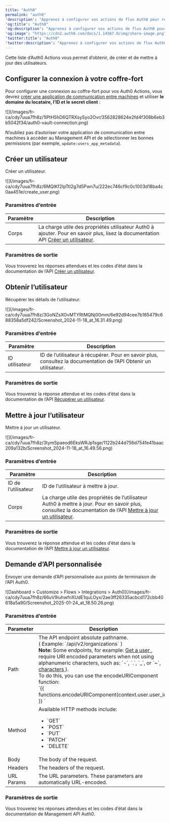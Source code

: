 ```yaml
---
title: "Auth0"
permalink: "auth0"
'description': "Apprenez à configurer vos actions de flux Auth0 pour récupérer et mettre à jour les informations de profil des utilisateurs ou créer de nouveaux utilisateurs."
'og:title': "Auth0"
'og:description': "Apprenez à configurer vos actions de flux Auth0 pour récupérer et mettre à jour les informations de profil des utilisateurs ou créer de nouveaux utilisateurs."
'og:image': "https://cdn2.auth0.com/docs/1.14567.0/img/share-image.png"
'twitter:title': "Auth0"
'twitter:description': "Apprenez à configurer vos actions de flux Auth0 pour récupérer et mettre à jour les informations de profil des utilisateurs ou créer de nouveaux utilisateurs."
---
```


Cette liste d’Auth0 Actions vous permet d’obtenir, de créer et de mettre à jour des utilisateurs.

## Configurer la connexion à votre coffre-fort

Pour configurer une connexion au coffre-fort pour vos Auth0 Actions, vous devrez [créer une application de communication entre machines](/docs/fr-ca/get-started/auth0-overview/create-applications/machine-to-machine-apps)  et utiliser **le domaine du locataire, l’ID et le secret client** :

<Frame>![](/images/fr-ca/cdy7uua7fh8z/1IPtH5hD6QTRXsySyo2Ovr/3562828624e2fd4f308b6eb3b5042f34/auth0-vault-connection.png)</Frame>

<Warning>

N’oubliez pas d’autoriser votre application de communication entre machines à accéder au Management API et de sélectionner les bonnes permissions (par exemple, `update:users_app_metadata`).

</Warning>

## Créer un utilisateur

Créer un utilisateur.

<Frame>![](/images/fr-ca/cdy7uua7fh8z/6MQIKf2IpTtI2g7d5Pwn7u/222ec746cf9c0c1003d18ba4c0aa451e/create_user.png)</Frame>

### Paramètres d’entrée

<table class="table">
<thead>
<tr>
<th><b>Paramètre</b></th>
<th><b>Description</b></th>
</tr>
</thead>
<tbody>
<tr>
<td>Corps</td>
<td>La charge utile des propriétés utilisateur Auth0 à ajouter. Pour en savoir plus, lisez la documentation API <a href="https://auth0.com/docs/api/management/v2/users/post-users">Créer un utilisateur</a>. </td>
</tr>
</tbody>
</table>

### Paramètres de sortie

Vous trouverez les réponses attendues et les codes d’état dans la documentation de l’API [Créer un utilisateur](https://auth0.com/docs/api/management/v2/users/post-users#response-messages).

## Obtenir l’utilisateur

Récupérer les détails de l’utilisateur.

<Frame>![](/images/fr-ca/cdy7uua7fh8z/3GoNZsXOvMTYRtMQNj00mm/6e92d94cee7b165479c688358a5df242/Screenshot_2024-11-18_at_16.31.49.png)</Frame>

### Paramètres d’entrée

<table class="table">
<thead>
<tr>
<th><b>Paramètre</b></th>
<th><b>Description</b></th>
</tr>
</thead>
<tbody>
<tr>
<td>ID utilisateur</td>
<td>ID de l’utilisateur à récupérer. Pour en savoir plus, consultez la documentation de l’API <a>Obtenir un utilisateur</a>. </td>
</tr>
</tbody>
</table>

### Paramètres de sortie

Vous trouverez la réponse attendue et les codes d’état dans la documentation de l’API [Récupérer un utilisateur](https://auth0.com/docs/api/management/v2/users/get-users-by-id#response-messages).

## Mettre à jour l’utilisateur

Mettre à jour un utilisateur.

<Frame>![](/images/fr-ca/cdy7uua7fh8z/3tymSpaeod6EksWRJp1sge/1122b244d756d754fe41baac209a132b/Screenshot_2024-11-18_at_16.49.56.png)</Frame>

### Paramètres d’entrée

<table class="table">
<thead>
<tr>
<th><b>Paramètre</b></th>
<th><b>Description</b></th>
</tr>
</thead>
<tbody>
<tr>
<td>ID de l’utilisateur</td>
<td>ID de l’utilisateur à mettre à jour.</td>
</tr>
<tr>
<td>Corps</td>
<td>La charge utile des propriétés de l’utilisateur Auth0 à mettre à jour. Pour en savoir plus, consultez la documentation de l’API <a href="https://auth0.com/docs/api/management/v2/users/patch-users-by-id">Mettre à jour un utilisateur</a>. </td>
</tr>
</tbody>
</table>

### Paramètres de sortie

Vous trouverez la réponse attendue et les codes d’état dans la documentation de l’API [Mettre à jour un utilisateur](https://auth0.com/docs/api/management/v2/users/patch-users-by-id#response-messages).

## Demande d’API personnalisée

Envoyer une demande d’API personnalisée aux points de terminaison de l’API Auth0.

<Frame>![Dashboard > Customize > Flows > Integrations > Auth0](/images/fr-ca/cdy7uua7fh8z/66uV9iuhwfnXUdE1quLOyx/2ae3ff26335acbcd172cbb40618a5a90/Screenshot_2025-01-24_at_18.50.26.png)</Frame>

### Paramètres d’entrée

<table class="table">
<thead>
<tr>
<th><b>Parameter</b></th>
<th><b>Description</b></th>
</tr>
</thead>
<tbody>
<tr>
<td>Path</td>
<td>
The API endpoint absolute pathname. 
            <br/>( Example: `/api/v2/organizations` )
            <br/> <b>Note:</b> Some endpoints, for example: <a href="https://auth0.com/docs/api/management/v2/users/get-users-by-id"> Get a user </a>, require URI encoded parameters when not using alphanumeric characters, such as: `-`, `.`, `_`, or `~`, <a href="https://datatracker.ietf.org/doc/html/rfc3986#section-2.3"> characters </a>). 
            <br/>To do this, you can use the encodeURIComponent function:  <br/>`{{ functions.encodeURIComponent(context.user.user_id) }} `
</td>
</tr>
<tr>
<td>Method</td>
<td>
Available HTTP methods include:    
            <ul>
<li>`GET`</li>
<li>`POST`</li>
<li>`PUT`</li>
<li>`PATCH`</li>
<li>`DELETE`</li>
</ul>
</td>
</tr>
<tr>
<td>Body</td>
<td>The body of the request. </td>
</tr>
<tr>
<td>Headers</td>
<td>The headers of the request. </td>
</tr>
<tr>
<td>URL Params</td>
<td>The URL parameters. These parameters are automatically URL-encoded. </td>
</tr>
</tbody>
</table>

### Paramètres de sortie

Vous trouverez les réponses attendues et les codes d’état dans la documentation de <Tooltip href="/docs/fr-ca/glossary?term=management-api" tip="Management API
Un produit permettant aux clients d’effectuer des tâches administratives." cta="Voir le glossaire">Management API</Tooltip> Auth0.